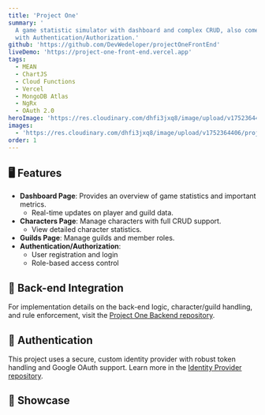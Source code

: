 ```yaml
---
title: 'Project One'
summary: '
  A game statistic simulator with dashboard and complex CRUD, also comes
  with Authentication/Authorization.'
github: 'https://github.com/DevWedeloper/projectOneFrontEnd'
liveDemo: 'https://project-one-front-end.vercel.app'
tags:
  - MEAN
  - ChartJS
  - Cloud Functions
  - Vercel
  - MongoDB Atlas
  - NgRx
  - OAuth 2.0
heroImage: 'https://res.cloudinary.com/dhfi3jxq8/image/upload/v1752364406/project-one-hero_lzbrzd.png'
images:
  - 'https://res.cloudinary.com/dhfi3jxq8/image/upload/v1752364406/project-one-hero_lzbrzd.png'
order: 1
---
```



<ProjectSummary
  title={frontmatter.title}
  summary={frontmatter.summary}
  github={frontmatter.github}
  liveDemo={frontmatter.liveDemo}
  tags={frontmatter.tags}
  heroImage={frontmatter.heroImage}
/>

## 🖥️ Features

- **Dashboard Page**: Provides an overview of game statistics and important metrics.
  - Real-time updates on player and guild data.
- **Characters Page**: Manage characters with full CRUD support.
  - View detailed character statistics.
- **Guilds Page**: Manage guilds and member roles.
- **Authentication/Authorization**:
  - User registration and login
  - Role-based access control

## 🔌 Back-end Integration

For implementation details on the back-end logic, character/guild handling, and rule enforcement, visit the [Project One Backend repository](https://github.com/DevWedeloper/projectOneBackEnd).

## 🔐 Authentication

This project uses a secure, custom identity provider with robust token handling and Google OAuth support. Learn more in the [Identity Provider repository](https://github.com/DevWedeloper/auth).

## 🧠 Showcase

<Carousel client:load images={frontmatter.images} />

